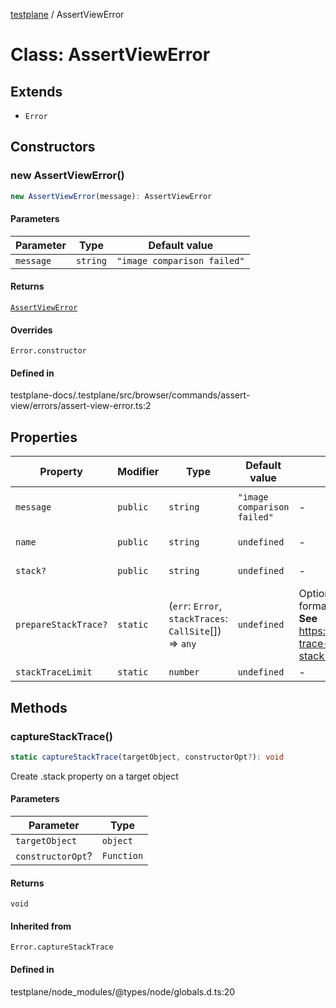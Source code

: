 [testplane](../README.mdx) / AssertViewError

# Class: AssertViewError

## Extends

- `Error`

## Constructors

### new AssertViewError()

```ts
new AssertViewError(message): AssertViewError
```

#### Parameters

| Parameter | Type | Default value |
| ------ | ------ | ------ |
| `message` | `string` | `"image comparison failed"` |

#### Returns

[`AssertViewError`](AssertViewError.mdx)

#### Overrides

`Error.constructor`

#### Defined in

testplane-docs/.testplane/src/browser/commands/assert-view/errors/assert-view-error.ts:2

## Properties

| Property | Modifier | Type | Default value | Description | Inherited from | Defined in |
| ------ | ------ | ------ | ------ | ------ | ------ | ------ |
| `message` | `public` | `string` | `"image comparison failed"` | - | `Error.message` | testplane-docs/.testplane/src/browser/commands/assert-view/errors/assert-view-error.ts:2 |
| `name` | `public` | `string` | `undefined` | - | `Error.name` | testplane-docs/node\_modules/typescript/lib/lib.es5.d.ts:1076 |
| `stack?` | `public` | `string` | `undefined` | - | `Error.stack` | testplane-docs/node\_modules/typescript/lib/lib.es5.d.ts:1078 |
| `prepareStackTrace?` | `static` | (`err`: `Error`, `stackTraces`: `CallSite`[]) => `any` | `undefined` | Optional override for formatting stack traces **See** https://v8.dev/docs/stack-trace-api#customizing-stack-traces | `Error.prepareStackTrace` | testplane/node\_modules/@types/node/globals.d.ts:27 |
| `stackTraceLimit` | `static` | `number` | `undefined` | - | `Error.stackTraceLimit` | testplane/node\_modules/@types/node/globals.d.ts:29 |

## Methods

### captureStackTrace()

```ts
static captureStackTrace(targetObject, constructorOpt?): void
```

Create .stack property on a target object

#### Parameters

| Parameter | Type |
| ------ | ------ |
| `targetObject` | `object` |
| `constructorOpt`? | `Function` |

#### Returns

`void`

#### Inherited from

`Error.captureStackTrace`

#### Defined in

testplane/node\_modules/@types/node/globals.d.ts:20

